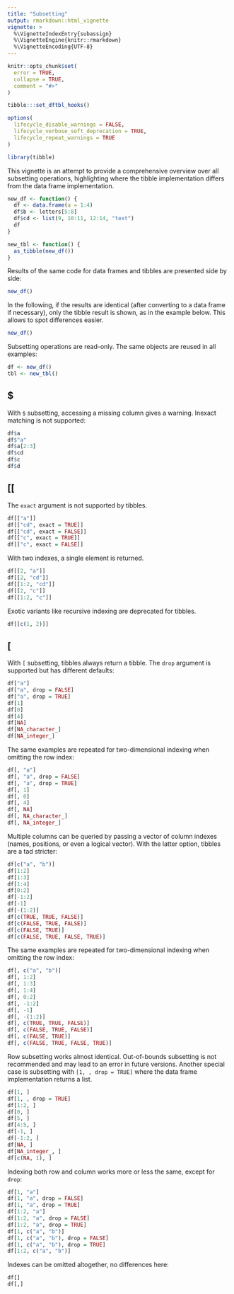 ```yaml
---
title: "Subsetting"
output: rmarkdown::html_vignette
vignette: >
  %\VignetteIndexEntry{subassign}
  %\VignetteEngine{knitr::rmarkdown}
  %\VignetteEncoding{UTF-8}
---
```


<style type="text/css">
.dftbl {
    width: 100%;
    table-layout: fixed;
}
</style>

```r
knitr::opts_chunk$set(
  error = TRUE,
  collapse = TRUE,
  comment = "#>"
)

tibble:::set_dftbl_hooks()

options(
  lifecycle_disable_warnings = FALSE,
  lifecycle_verbose_soft_deprecation = TRUE,
  lifecycle_repeat_warnings = TRUE
)
```

```r
library(tibble)
```

This vignette is an attempt to provide a comprehensive overview over all subsetting operations, highlighting where the tibble implementation differs from the data frame implementation.

```r
new_df <- function() {
  df <- data.frame(a = 1:4)
  df$b <- letters[5:8]
  df$cd <- list(9, 10:11, 12:14, "text")
  df
}

new_tbl <- function() {
  as_tibble(new_df())
}
```

Results of the same code for data frames and tibbles are presented side by side:

```r
new_df()
```

In the following, if the results are identical (after converting to a data frame if necessary), only the tibble result is shown, as in the example below.
This allows to spot differences easier.

```r
new_df()
```

Subsetting operations are read-only.
The same objects are reused in all examples:

```r
df <- new_df()
tbl <- new_tbl()
```

## $

With `$` subsetting, accessing a missing column gives a warning.
Inexact matching is not supported:

```r
df$a
df$"a"
df$a[2:3]
df$cd
df$c
df$d
```

## [[

The `exact` argument is not supported by tibbles.

```r
df[["a"]]
df[["cd", exact = TRUE]]
df[["cd", exact = FALSE]]
df[["c", exact = TRUE]]
df[["c", exact = FALSE]]
```

With two indexes, a single element is returned.

```r
df[[2, "a"]]
df[[2, "cd"]]
df[[1:2, "cd"]]
df[[2, "c"]]
df[[1:2, "c"]]
```

Exotic variants like recursive indexing are deprecated for tibbles.

```r
df[[c(1, 2)]]
```

## [

With `[` subsetting, tibbles always return a tibble.
The `drop` argument is supported but has different defaults:

```r
df["a"]
df["a", drop = FALSE]
df["a", drop = TRUE]
df[1]
df[0]
df[4]
df[NA]
df[NA_character_]
df[NA_integer_]
```

The same examples are repeated for two-dimensional indexing when omitting the row index:


```r
df[, "a"]
df[, "a", drop = FALSE]
df[, "a", drop = TRUE]
df[, 1]
df[, 0]
df[, 4]
df[, NA]
df[, NA_character_]
df[, NA_integer_]
```

Multiple columns can be queried by passing a vector of column indexes (names, positions, or even a logical vector).
With the latter option, tibbles are a tad stricter:

```r
df[c("a", "b")]
df[1:2]
df[1:3]
df[1:4]
df[0:2]
df[-1:2]
df[-1]
df[-(1:2)]
df[c(TRUE, TRUE, FALSE)]
df[c(FALSE, TRUE, FALSE)]
df[c(FALSE, TRUE)]
df[c(FALSE, TRUE, FALSE, TRUE)]
```

The same examples are repeated for two-dimensional indexing when omitting the row index:

```r
df[, c("a", "b")]
df[, 1:2]
df[, 1:3]
df[, 1:4]
df[, 0:2]
df[, -1:2]
df[, -1]
df[, -(1:2)]
df[, c(TRUE, TRUE, FALSE)]
df[, c(FALSE, TRUE, FALSE)]
df[, c(FALSE, TRUE)]
df[, c(FALSE, TRUE, FALSE, TRUE)]
```

Row subsetting works almost identical.
Out-of-bounds subsetting is not recommended and may lead to an error in future versions.
Another special case is subsetting with `[1, , drop = TRUE]` where the data frame implementation returns a list.

```r
df[1, ]
df[1, , drop = TRUE]
df[1:2, ]
df[0, ]
df[5, ]
df[4:5, ]
df[-1, ]
df[-1:2, ]
df[NA, ]
df[NA_integer_, ]
df[c(NA, 1), ]
```

Indexing both row and column works more or less the same, except for `drop`:

```r
df[1, "a"]
df[1, "a", drop = FALSE]
df[1, "a", drop = TRUE]
df[1:2, "a"]
df[1:2, "a", drop = FALSE]
df[1:2, "a", drop = TRUE]
df[1, c("a", "b")]
df[1, c("a", "b"), drop = FALSE]
df[1, c("a", "b"), drop = TRUE]
df[1:2, c("a", "b")]
```

Indexes can be omitted altogether, no differences here:

```r
df[]
df[,]
```
